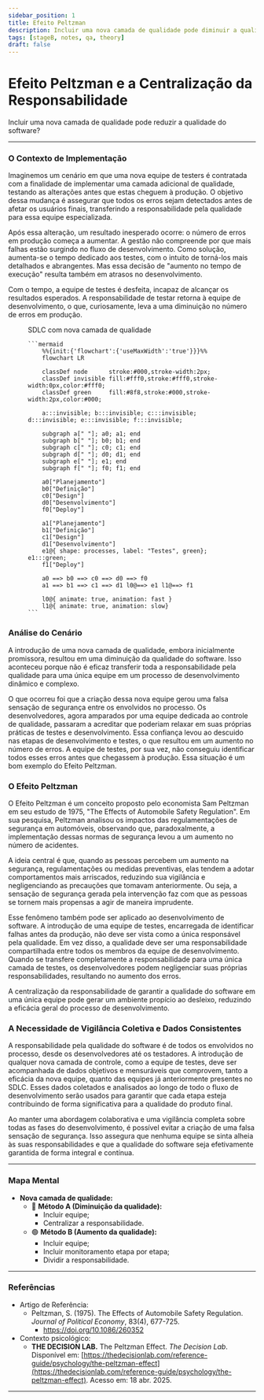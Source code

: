 ```yaml
---
sidebar_position: 1
title: Efeito Peltzman
description: Incluir uma nova camada de qualidade pode diminuir a qualidade do software?
tags: [stageB, notes, qa, theory]
draft: false
---
```


# Efeito Peltzman e a Centralização da Responsabilidade

Incluir uma nova camada de qualidade pode reduzir a qualidade do software?

---

### O Contexto de Implementação

Imaginemos um cenário em que uma nova equipe de testers é contratada com a finalidade de implementar uma camada adicional de qualidade, testando as alterações antes que estas cheguem à produção. O objetivo dessa mudança é assegurar que todos os erros sejam detectados antes de afetar os usuários finais, transferindo a responsabilidade pela qualidade para essa equipe especializada.

Após essa alteração, um resultado inesperado ocorre: o número de erros em produção começa a aumentar. A gestão não compreende por que mais falhas estão surgindo no fluxo de desenvolvimento. Como solução, aumenta-se o tempo dedicado aos testes, com o intuito de torná-los mais detalhados e abrangentes. Mas essa decisão de "aumento no tempo de execução" resulta também em atrasos no desenvolvimento.

Com o tempo, a equipe de testes é desfeita, incapaz de alcançar os resultados esperados. A responsabilidade de testar retorna à equipe de desenvolvimento, o que, curiosamente, leva a uma diminuição no número de erros em produção.

<figure>
	<figcaption class="text--center">SDLC com nova camada de qualidade</figcaption>

	```mermaid
		%%{init:{'flowchart':{'useMaxWidth':'true'}}}%%
		flowchart LR

		classDef node      stroke:#000,stroke-width:2px;
		classDef invisible fill:#fff0,stroke:#fff0,stroke-width:0px,color:#fff0;
		classDef green     fill:#8f8,stroke:#000,stroke-width:2px,color:#000;

		a:::invisible; b:::invisible; c:::invisible; d:::invisible; e:::invisible; f:::invisible;

		subgraph a[" "]; a0; a1; end
		subgraph b[" "]; b0; b1; end
		subgraph c[" "]; c0; c1; end
		subgraph d[" "]; d0; d1; end
		subgraph e[" "]; e1; end
		subgraph f[" "]; f0; f1; end

		a0["Planejamento"]
		b0["Definição"]
		c0["Design"]
		d0["Desenvolvimento"]
		f0["Deploy"]

		a1["Planejamento"]
		b1["Definição"]
		c1["Design"]
		d1["Desenvolvimento"]
		e1@{ shape: processes, label: "Testes", green}; e1:::green;
		f1["Deploy"]

		a0 ==> b0 ==> c0 ==> d0 ==> f0
		a1 ==> b1 ==> c1 ==> d1 l0@==> e1 l1@==> f1

		l0@{ animate: true, animation: fast }
		l1@{ animate: true, animation: slow}
	```

</figure>

### Análise do Cenário

A introdução de uma nova camada de qualidade, embora inicialmente promissora, resultou em uma diminuição da qualidade do software. Isso aconteceu porque não é eficaz transferir toda a responsabilidade pela qualidade para uma única equipe em um processo de desenvolvimento dinâmico e complexo.

O que ocorreu foi que a criação dessa nova equipe gerou uma falsa sensação de segurança entre os envolvidos no processo. Os desenvolvedores, agora amparados por uma equipe dedicada ao controle de qualidade, passaram a acreditar que poderiam relaxar em suas próprias práticas de testes e desenvolvimento. Essa confiança levou ao descuido nas etapas de desenvolvimento e testes, o que resultou em um aumento no número de erros. A equipe de testes, por sua vez, não conseguiu identificar todos esses erros antes que chegassem à produção. Essa situação é um bom exemplo do Efeito Peltzman.

### O Efeito Peltzman

O Efeito Peltzman é um conceito proposto pelo economista Sam Peltzman em seu estudo de 1975, "The Effects of Automobile Safety Regulation". Em sua pesquisa, Peltzman analisou os impactos das regulamentações de segurança em automóveis, observando que, paradoxalmente, a implementação dessas normas de segurança levou a um aumento no número de acidentes.

A ideia central é que, quando as pessoas percebem um aumento na segurança, regulamentações ou medidas preventivas, elas tendem a adotar comportamentos mais arriscados, reduzindo sua vigilância e negligenciando as precauções que tomavam anteriormente. Ou seja, a sensação de segurança gerada pela intervenção faz com que as pessoas se tornem mais propensas a agir de maneira imprudente.

Esse fenômeno também pode ser aplicado ao desenvolvimento de software. A introdução de uma equipe de testes, encarregada de identificar falhas antes da produção, não deve ser vista como a única responsável pela qualidade. Em vez disso, a qualidade deve ser uma responsabilidade compartilhada entre todos os membros da equipe de desenvolvimento. Quando se transfere completamente a responsabilidade para uma única camada de testes, os desenvolvedores podem negligenciar suas próprias responsabilidades, resultando no aumento dos erros.

A centralização da responsabilidade de garantir a qualidade do software em uma única equipe pode gerar um ambiente propício ao desleixo, reduzindo a eficácia geral do processo de desenvolvimento.

### A Necessidade de Vigilância Coletiva e Dados Consistentes

A responsabilidade pela qualidade do software é de todos os envolvidos no processo, desde os desenvolvedores até os testadores. A introdução de qualquer nova camada de controle, como a equipe de testes, deve ser acompanhada de dados objetivos e mensuráveis que comprovem, tanto a eficácia da nova equipe, quanto das equipes já anteriormente presentes no SDLC. Esses dados coletados e analisados ao longo de todo o fluxo de desenvolvimento serão usados para garantir que cada etapa esteja contribuindo de forma significativa para a qualidade do produto final.

Ao manter uma abordagem colaborativa e uma vigilância completa sobre todas as fases do desenvolvimento, é possível evitar a criação de uma falsa sensação de segurança. Isso assegura que nenhuma equipe se sinta alheia às suas responsabilidades e que a qualidade do software seja efetivamente garantida de forma integral e contínua.

---

### Mapa Mental

- **Nova camada de qualidade:**
	- 🔴 **Método A (Diminuição da qualidade):**
		- Incluir equipe;
		- Centralizar a responsabilidade.
	- 🟢 **Método B (Aumento da qualidade):**
		- Incluir equipe;
		- Incluir monitoramento etapa por etapa;
		- Dividir a responsabilidade.

---

### **Referências**

- Artigo de Referência:
	- Peltzman, S. (1975). The Effects of Automobile Safety Regulation. *Journal of Political Economy*, 83(4), 677-725.
		- https://doi.org/10.1086/260352
- Contexto psicológico:
	- **THE DECISION LAB.** The Peltzman Effect. *The Decision Lab*. Disponível em: [https://thedecisionlab.com/reference-guide/psychology/the-peltzman-effect](https://thedecisionlab.com/reference-guide/psychology/the-peltzman-effect). Acesso em: 18 abr. 2025.

---
